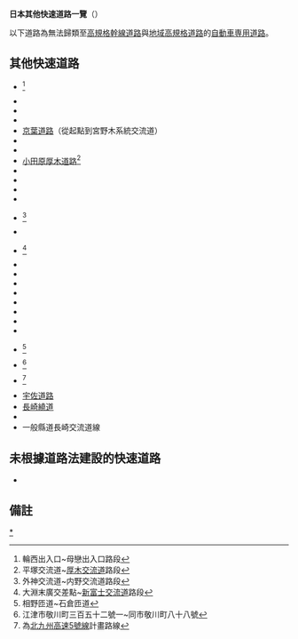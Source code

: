 '''日本其他快速道路一覽'''（'''{{lang|ja|その他の自動車専用道路一覧}}'''）

以下道路為無法歸類至[[高規格幹線道路|高規格幹線道路]]與[[地域高規格道路|地域高規格道路]]的[[快速道路|自動車専用道路]]。

== 其他快速道路 ==
* {{tsl|ja|室蘭新道|室蘭新道}}<ref>輪西出入口~母戀出入口路段</ref>
* {{tsl|ja|白鳥新道|白鳥新道}}
* {{tsl|ja|青森県道47号青森東インター線|青森縣道47號青森東交流道線}}
* {{tsl|ja|本町山中有料道路|本町山中收費道路}}
* [[京葉道路|京葉道路]]（從起點到宮野木系統交流道）
* {{tsl|ja|三浦縦貫道路|三浦縱貫道路}}
* {{tsl|ja|西湘バイパス|西湘繞道}}
* [[小田原厚木道路|小田原厚木道路]]<ref>平塚交流道~[[厚木IC|厚木交流道]]路段</ref>
* {{tsl|ja|箱根新道|箱根新道}}
* {{tsl|ja|新潟県道84号堀之内インター線|新潟縣道84號堀之内交流道線}}
* {{tsl|ja|東富士五湖道路|東富士五湖道路}}
* {{tsl|ja|須走道路|須走道路}}
* {{tsl|ja|富士宮道路|富士宮道路}}<ref>外神交流道~内野交流道路段</ref>
* {{tsl|ja|西富士道路|西富士道路}}
* {{tsl|ja|静岡県道88号一色久沢線|静岡縣道88號一色久澤線}}<ref>大淵末廣交差點~[[新富士IC|新富士交流道]]路段</ref>
* {{tsl|ja|藤枝バイパス|藤枝繞道}}
* {{tsl|ja|静岡県道86号磐田インター線|静岡縣道86號磐田中線}}
* {{tsl|ja|西知多産業道路|西知多産業道路}}
* {{tsl|ja|浜手バイパス|濱手繞道}}
* {{tsl|ja|加古川バイパス|加古川繞道}}
* {{tsl|ja|姫路バイパス|姫路繞道}}
* {{tsl|ja|太子竜野バイパス|太子龍野繞道}}
* {{tsl|ja|姫路西バイパス|姫路西繞道}}
* {{tsl|ja|姫路北バイパス|姫路北繞道}}<ref>相野匝道~石倉匝道</ref>
* {{tsl|ja|島根県道299号下府江津線|島根縣道299號下府江津線}}<ref>江津市敬川町三百五十二號一~同市敬川町八十八號</ref>
* {{tsl|ja|都市計画道路戸畑枝光線|都市計畫道路戶畑枝光線}}<ref>為[[北九州高速5號線|北九州高速5號線]]計畫路線</ref>
* [[宇佐道路|宇佐道路]]
* [[長崎繞道|長崎繞道]]
* {{tsl|ja|川平有料道路|川平收費道路}}
* 一般縣道長崎交流道線

== 未根據道路法建設的快速道路 ==
* {{tsl|ja|宇部興産専用道路|宇部興産専用道路}}

== 備註 ==
<references />

{{日本高速公路}}

{{DEFAULTSORT:日本高速公路}}
[[Category:日本高速公路|*]]